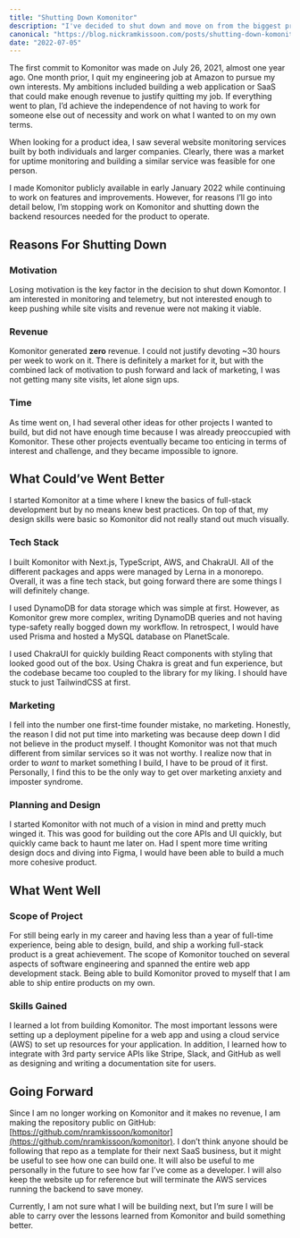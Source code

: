 ```yaml
---
title: "Shutting Down Komonitor"
description: "I've decided to shut down and move on from the biggest project I've worked on."
canonical: "https://blog.nickramkissoon.com/posts/shutting-down-komonitor"
date: "2022-07-05"
---
```


The first commit to Komonitor was made on July 26, 2021, almost one year ago. One month prior, I quit my engineering job at Amazon to pursue my own interests. My ambitions included building a web application or SaaS that could make enough revenue to justify quitting my job. If everything went to plan, I’d achieve the independence of not having to work for someone else out of necessity and work on what I wanted to on my own terms.

When looking for a product idea, I saw several website monitoring services built by both individuals and larger companies. Clearly, there was a market for uptime monitoring and building a similar service was feasible for one person.

I made Komonitor publicly available in early January 2022 while continuing to work on features and improvements. However, for reasons I’ll go into detail below, I’m stopping work on Komonitor and shutting down the backend resources needed for the product to operate.

## Reasons For Shutting Down

### Motivation

Losing motivation is the key factor in the decision to shut down Komontor. I am interested in monitoring and telemetry, but not interested enough to keep pushing while site visits and revenue were not making it viable.

### Revenue

Komonitor generated **zero** revenue. I could not justify devoting ~30 hours per week to work on it. There is definitely a market for it, but with the combined lack of motivation to push forward and lack of marketing, I was not getting many site visits, let alone sign ups.

### Time

As time went on, I had several other ideas for other projects I wanted to build, but did not have enough time because I was already preoccupied with Komonitor. These other projects eventually became too enticing in terms of interest and challenge, and they became impossible to ignore.

## What Could’ve Went Better

I started Komonitor at a time where I knew the basics of full-stack development but by no means knew best practices. On top of that, my design skills were basic so Komonitor did not really stand out much visually.

### Tech Stack

I built Komonitor with Next.js, TypeScript, AWS, and ChakraUI. All of the different packages and apps were managed by Lerna in a monorepo. Overall, it was a fine tech stack, but going forward there are some things I will definitely change.

I used DynamoDB for data storage which was simple at first. However, as Komonitor grew more complex, writing DynamoDB queries and not having type-safety really bogged down my workflow. In retrospect, I would have used Prisma and hosted a MySQL database on PlanetScale.

I used ChakraUI for quickly building React components with styling that looked good out of the box. Using Chakra is great and fun experience, but the codebase became too coupled to the library for my liking. I should have stuck to just TailwindCSS at first.

### Marketing

I fell into the number one first-time founder mistake, no marketing. Honestly, the reason I did not put time into marketing was because deep down I did not believe in the product myself. I thought Komonitor was not that much different from similar services so it was not worthy. I realize now that in order to _want_ to market something I build, I have to be proud of it first. Personally, I find this to be the only way to get over marketing anxiety and imposter syndrome.

### Planning and Design

I started Komonitor with not much of a vision in mind and pretty much winged it. This was good for building out the core APIs and UI quickly, but quickly came back to haunt me later on. Had I spent more time writing design docs and diving into Figma, I would have been able to build a much more cohesive product.

## What Went Well

### Scope of Project

For still being early in my career and having less than a year of full-time experience, being able to design, build, and ship a working full-stack product is a great achievement. The scope of Komonitor touched on several aspects of software engineering and spanned the entire web app development stack. Being able to build Komonitor proved to myself that I am able to ship entire products on my own.

### Skills Gained

I learned a lot from building Komonitor. The most important lessons were setting up a deployment pipeline for a web app and using a cloud service (AWS) to set up resources for your application. In addition, I learned how to integrate with 3rd party service APIs like Stripe, Slack, and GitHub as well as designing and writing a documentation site for users.

## Going Forward

Since I am no longer working on Komonitor and it makes no revenue, I am making the repository public on GitHub: [https://github.com/nramkissoon/komonitor](https://github.com/nramkissoon/komonitor). I don’t think anyone should be following that repo as a template for their next SaaS business, but it might be useful to see how one can build one. It will also be useful to me personally in the future to see how far I’ve come as a developer. I will also keep the website up for reference but will terminate the AWS services running the backend to save money.

Currently, I am not sure what I will be building next, but I’m sure I will be able to carry over the lessons learned from Komonitor and build something better.
